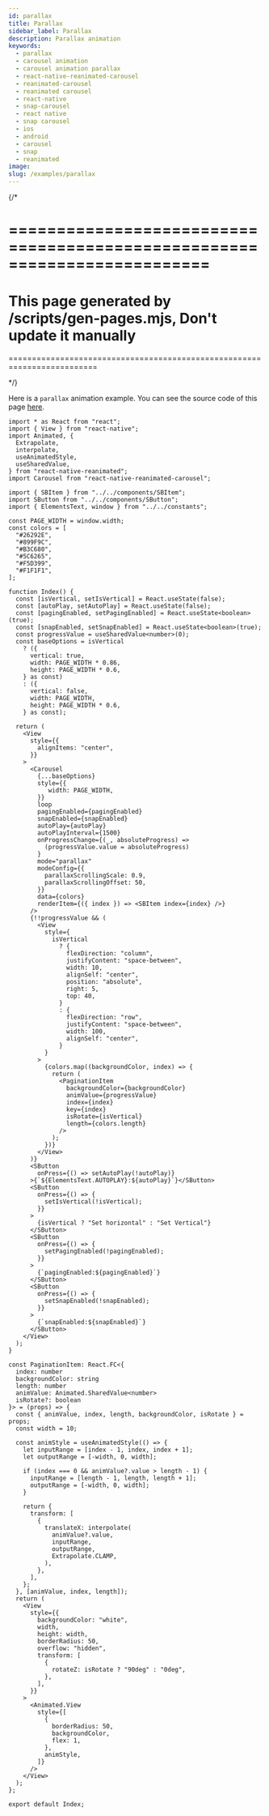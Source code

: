 ```yaml
---
id: parallax
title: Parallax
sidebar_label: Parallax
description: Parallax animation
keywords:
  - parallax
  - carousel animation
  - carousel animation parallax
  - react-native-reanimated-carousel
  - reanimated-carousel
  - reanimated carousel
  - react-native
  - snap-carousel
  - react native
  - snap carousel
  - ios
  - android
  - carousel
  - snap
  - reanimated
image:
slug: /examples/parallax
---
```


{/* 

=========================================================================
=========================================================================
This page generated by /scripts/gen-pages.mjs, Don't update it manually 
=========================================================================
=========================================================================

*/}

Here is a `parallax` animation example. You can see the source code of this page [here](https://github.com/dohooo/react-native-reanimated-carousel/blob/main/example/app/src/pages/parallax/index.tsx).


<Page page='parallax' />

```tsx copy
import * as React from "react";
import { View } from "react-native";
import Animated, {
  Extrapolate,
  interpolate,
  useAnimatedStyle,
  useSharedValue,
} from "react-native-reanimated";
import Carousel from "react-native-reanimated-carousel";

import { SBItem } from "../../components/SBItem";
import SButton from "../../components/SButton";
import { ElementsText, window } from "../../constants";

const PAGE_WIDTH = window.width;
const colors = [
  "#26292E",
  "#899F9C",
  "#B3C680",
  "#5C6265",
  "#F5D399",
  "#F1F1F1",
];

function Index() {
  const [isVertical, setIsVertical] = React.useState(false);
  const [autoPlay, setAutoPlay] = React.useState(false);
  const [pagingEnabled, setPagingEnabled] = React.useState<boolean>(true);
  const [snapEnabled, setSnapEnabled] = React.useState<boolean>(true);
  const progressValue = useSharedValue<number>(0);
  const baseOptions = isVertical
    ? ({
      vertical: true,
      width: PAGE_WIDTH * 0.86,
      height: PAGE_WIDTH * 0.6,
    } as const)
    : ({
      vertical: false,
      width: PAGE_WIDTH,
      height: PAGE_WIDTH * 0.6,
    } as const);

  return (
    <View
      style={{
        alignItems: "center",
      }}
    >
      <Carousel
        {...baseOptions}
        style={{
           width: PAGE_WIDTH,
        }}
        loop
        pagingEnabled={pagingEnabled}
        snapEnabled={snapEnabled}
        autoPlay={autoPlay}
        autoPlayInterval={1500}
        onProgressChange={(_, absoluteProgress) =>
          (progressValue.value = absoluteProgress)
        }
        mode="parallax"
        modeConfig={{
          parallaxScrollingScale: 0.9,
          parallaxScrollingOffset: 50,
        }}
        data={colors}
        renderItem={({ index }) => <SBItem index={index} />}
      />
      {!!progressValue && (
        <View
          style={
            isVertical
              ? {
                flexDirection: "column",
                justifyContent: "space-between",
                width: 10,
                alignSelf: "center",
                position: "absolute",
                right: 5,
                top: 40,
              }
              : {
                flexDirection: "row",
                justifyContent: "space-between",
                width: 100,
                alignSelf: "center",
              }
          }
        >
          {colors.map((backgroundColor, index) => {
            return (
              <PaginationItem
                backgroundColor={backgroundColor}
                animValue={progressValue}
                index={index}
                key={index}
                isRotate={isVertical}
                length={colors.length}
              />
            );
          })}
        </View>
      )}
      <SButton
        onPress={() => setAutoPlay(!autoPlay)}
      >{`${ElementsText.AUTOPLAY}:${autoPlay}`}</SButton>
      <SButton
        onPress={() => {
          setIsVertical(!isVertical);
        }}
      >
        {isVertical ? "Set horizontal" : "Set Vertical"}
      </SButton>
      <SButton
        onPress={() => {
          setPagingEnabled(!pagingEnabled);
        }}
      >
        {`pagingEnabled:${pagingEnabled}`}
      </SButton>
      <SButton
        onPress={() => {
          setSnapEnabled(!snapEnabled);
        }}
      >
        {`snapEnabled:${snapEnabled}`}
      </SButton>
    </View>
  );
}

const PaginationItem: React.FC<{
  index: number
  backgroundColor: string
  length: number
  animValue: Animated.SharedValue<number>
  isRotate?: boolean
}> = (props) => {
  const { animValue, index, length, backgroundColor, isRotate } = props;
  const width = 10;

  const animStyle = useAnimatedStyle(() => {
    let inputRange = [index - 1, index, index + 1];
    let outputRange = [-width, 0, width];

    if (index === 0 && animValue?.value > length - 1) {
      inputRange = [length - 1, length, length + 1];
      outputRange = [-width, 0, width];
    }

    return {
      transform: [
        {
          translateX: interpolate(
            animValue?.value,
            inputRange,
            outputRange,
            Extrapolate.CLAMP,
          ),
        },
      ],
    };
  }, [animValue, index, length]);
  return (
    <View
      style={{
        backgroundColor: "white",
        width,
        height: width,
        borderRadius: 50,
        overflow: "hidden",
        transform: [
          {
            rotateZ: isRotate ? "90deg" : "0deg",
          },
        ],
      }}
    >
      <Animated.View
        style={[
          {
            borderRadius: 50,
            backgroundColor,
            flex: 1,
          },
          animStyle,
        ]}
      />
    </View>
  );
};

export default Index;

```